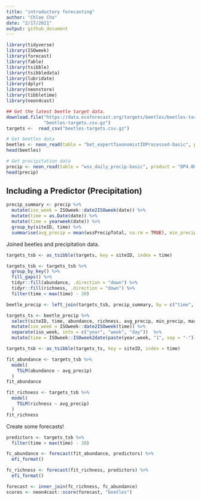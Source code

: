 ```yaml
---
title: "introductory forecasting"
author: "Chloe Cho"
date: "2/17/2021"
output: github_document
---
```


```r
library(tidyverse)
library(ISOweek) 
library(forecast)
library(fable)
library(tsibble)
library(tsibbledata)
library(lubridate)
library(dplyr)
library(neonstore)
library(tibbletime)
library(neon4cast)
```

```r
## Get the latest beetle target data.  
download.file("https://data.ecoforecast.org/targets/beetles/beetles-targets.csv.gz",
              "beetles-targets.csv.gz")
targets <-  read_csv("beetles-targets.csv.gz")
```

```r
# Get beetles data
beetles <- neon_read(table = "bet_expertTaxonomistIDProcessed-basic", product = "DP1.10022.001")
head(beetles)
```

```r
# Get precipitation data
precip <- neon_read(table = "wss_daily_precip-basic", product = "DP4.00001.001")
head(precip)
```

## Including a Predictor (Precipitation)

```r
precip_summary <- precip %>%
  mutate(iso_week = ISOweek::date2ISOweek(date)) %>%
  mutate(time = as.Date(date)) %>%
  mutate(time = yearweek(date)) %>%
  group_by(siteID, time) %>%
  summarise(avg_precip = mean(wssPrecipTotal, na.rm = TRUE), min_precip = min(wssPrecipTotal, na.rm = TRUE), max_precip = max(wssPrecipTotal, na.rm = TRUE))
```

Joined beetles and precipitation data. 
```r
targets_tsb <- as_tsibble(targets, key = siteID, index = time)

targets_tsb <- targets_tsb %>%
  group_by_key() %>%
  fill_gaps() %>%
  tidyr::fill(abundance, .direction = "down") %>%
  tidyr::fill(richness, .direction = "down") %>%
  filter(time < max(time) - 30)

beetle_precip <- left_join(targets_tsb, precip_summary, by = c("time", "siteID"))
```

```r
targets_ts <- beetle_precip %>%
  select(siteID, time, abundance, richness, avg_precip, min_precip, max_precip) %>%
  mutate(iso_week = ISOweek::date2ISOweek(time)) %>%
  separate(iso_week, into = c("year", "week", "day"))  %>%
  mutate(time = ISOweek::ISOweek2date(paste(year,week, "1", sep = "-")))

targets_tsb <- as_tsibble(targets_ts, key = siteID, index = time)
```

```r
fit_abundance <- targets_tsb %>%
  model(
    TSLM(abundance ~ avg_precip)
  ) 
fit_abundance

fit_richness <- targets_tsb %>%
  model(
    TSLM(richness ~ avg_precip)
  ) 
fit_richness
```

Create some forecasts! 
```r
predictors <- targets_tsb %>%
  filter(time > max(time) - 30)

fc_abundance <- forecast(fit_abundance, predictors) %>%
  efi_format()

fc_richness <- forecast(fit_richness, predictors) %>%
  efi_format()

forecast <- inner_join(fc_richness, fc_abundance)
scores <- neon4cast::score(forecast, "beetles")
```




















